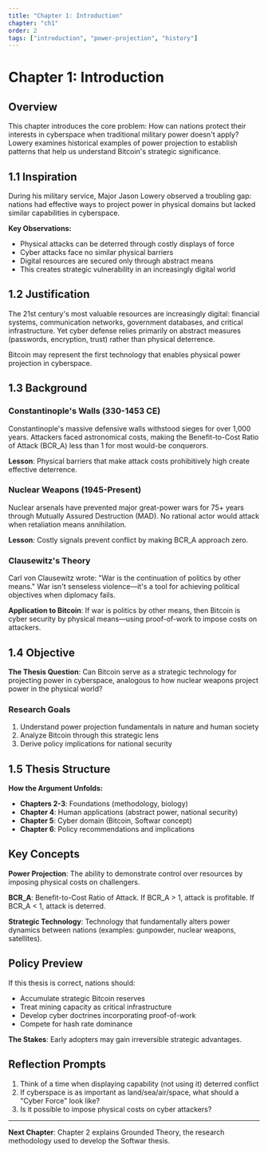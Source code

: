 ```yaml
---
title: "Chapter 1: Introduction"
chapter: "ch1"
order: 2
tags: ["introduction", "power-projection", "history"]
---
```


# Chapter 1: Introduction

## Overview

This chapter introduces the core problem: How can nations protect their interests in cyberspace when traditional military power doesn't apply? Lowery examines historical examples of power projection to establish patterns that help us understand Bitcoin's strategic significance.

## 1.1 Inspiration

During his military service, Major Jason Lowery observed a troubling gap: nations had effective ways to project power in physical domains but lacked similar capabilities in cyberspace.

**Key Observations:**
- Physical attacks can be deterred through costly displays of force
- Cyber attacks face no similar physical barriers
- Digital resources are secured only through abstract means
- This creates strategic vulnerability in an increasingly digital world

## 1.2 Justification

The 21st century's most valuable resources are increasingly digital: financial systems, communication networks, government databases, and critical infrastructure. Yet cyber defense relies primarily on abstract measures (passwords, encryption, trust) rather than physical deterrence.

Bitcoin may represent the first technology that enables physical power projection in cyberspace.

## 1.3 Background

### Constantinople's Walls (330-1453 CE)

Constantinople's massive defensive walls withstood sieges for over 1,000 years. Attackers faced astronomical costs, making the Benefit-to-Cost Ratio of Attack (BCR_A) less than 1 for most would-be conquerors.

**Lesson**: Physical barriers that make attack costs prohibitively high create effective deterrence.

### Nuclear Weapons (1945-Present)

Nuclear arsenals have prevented major great-power wars for 75+ years through Mutually Assured Destruction (MAD). No rational actor would attack when retaliation means annihilation.

**Lesson**: Costly signals prevent conflict by making BCR_A approach zero.

### Clausewitz's Theory

Carl von Clausewitz wrote: "War is the continuation of politics by other means." War isn't senseless violence—it's a tool for achieving political objectives when diplomacy fails.

**Application to Bitcoin**: If war is politics by other means, then Bitcoin is cyber security by physical means—using proof-of-work to impose costs on attackers.

## 1.4 Objective

**The Thesis Question**: Can Bitcoin serve as a strategic technology for projecting power in cyberspace, analogous to how nuclear weapons project power in the physical world?

### Research Goals

1. Understand power projection fundamentals in nature and human society
2. Analyze Bitcoin through this strategic lens
3. Derive policy implications for national security

## 1.5 Thesis Structure

**How the Argument Unfolds:**

- **Chapters 2-3**: Foundations (methodology, biology)
- **Chapter 4**: Human applications (abstract power, national security)
- **Chapter 5**: Cyber domain (Bitcoin, Softwar concept)
- **Chapter 6**: Policy recommendations and implications

## Key Concepts

**Power Projection**: The ability to demonstrate control over resources by imposing physical costs on challengers.

**BCR_A**: Benefit-to-Cost Ratio of Attack. If BCR_A > 1, attack is profitable. If BCR_A < 1, attack is deterred.

**Strategic Technology**: Technology that fundamentally alters power dynamics between nations (examples: gunpowder, nuclear weapons, satellites).

## Policy Preview

If this thesis is correct, nations should:
- Accumulate strategic Bitcoin reserves
- Treat mining capacity as critical infrastructure
- Develop cyber doctrines incorporating proof-of-work
- Compete for hash rate dominance

**The Stakes**: Early adopters may gain irreversible strategic advantages.

## Reflection Prompts

1. Think of a time when displaying capability (not using it) deterred conflict
2. If cyberspace is as important as land/sea/air/space, what should a "Cyber Force" look like?
3. Is it possible to impose physical costs on cyber attackers?

---

**Next Chapter**: Chapter 2 explains Grounded Theory, the research methodology used to develop the Softwar thesis.
